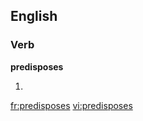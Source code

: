 ==English==
===Verb===
'''predisposes'''
# {{third-person singular of|[[predispose]]}}

[[fr:predisposes]]
[[vi:predisposes]]